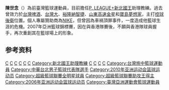 {{BLP unsourced|time=2022-02-14T09:23:39+00:00}}
{{Infobox basketball biography
| image = 2007TaipeiITMonth Shih-nien Chen.jpg
| height_m = 1.84
| weight_kg = 81
| position = 助理教練
| team = 新北國王
| league = [[P._LEAGUE+|P. LEAGUE+]]
| birth_date = {{birth_date_and age|1984|04|08}}
| birth_place = {{TWN}}[[臺北市|臺北市]]
| nationality = {{ROC}}
| high_school = [[強恕中學|強恕中學]]
| college = [[臺北市立體育學院|臺北市立體育學院]]
| career_start = 2003
| career_end = 2021
| career_number = 9
| career_position = [[控球後衛|控球後衛]]
| coach_start =2021
| years1 = 2003–2012
| team1 = [[台灣啤酒籃球隊|台灣啤酒]] 
| years2 = 2012–2014
| team2 = [[台灣大籃球隊|台灣大]] 
| years3 = 2014–2016
| team3 = [[山東高速金星籃球俱樂部|山東高速金星]] 
| years4 = 2016–2018
| team4 = [[裕隆納智捷|裕隆納智捷]] 
| years5 = 2018–2020
| team5 = [[寶島夢想家|寶島夢想家]]
| years6 = 2020–2021
| team6 = [[台灣啤酒籃球隊|台灣啤酒]]
| cyears1 = 2021–至今
| cteam1 = [[新北國王|新北國王]]
| awards = 
* 4×[[超級籃球聯賽|超級籃球聯賽]]總冠軍（[[第四季超級籃球聯賽冠軍賽|2007]]–[[第五季超級籃球聯賽冠軍賽|2008]]、[[第八季超級籃球聯賽冠軍賽|2011]]、2021）
* [[高級中等學校籃球聯賽|高中籃球聯賽]]最佳控球後衛（2000）
* 國際高中籃球賽最有價值球員
* 海峽高中籃球賽最有價值球員
* 海峽高中籃球賽人氣王
* [[超級籃球聯賽|超級籃球聯賽]]助攻王（2004）
}}

'''陳世念'''（{{bd|1984年|4月8日|catIdx=陳}}）為前臺灣籃球運動員，目前擔任[[P._LEAGUE+|P. LEAGUE+]][[新北國王|新北國王]]助理教練。過去曾效力於[[台灣啤酒籃球隊|台灣啤酒]]、[[台灣大籃球隊|台灣大]]、[[裕隆納智捷|裕隆納智捷]]、[[山東高速金星籃球俱樂部|山東高速金星]]和[[寶島夢想家|寶島夢想家]]，主打[[控球後衛|控球後衛]]位置。個人專屬贊助商為[[NIKE|NIKE]]，但曾因為車禍頂罪事件，一度造成他籃球生涯的危機。2007年亞洲籃球錦標賽，因在與香港隊賽後，不願與香港隊球員握手，再次重創其在籃球場上的形象。

== 参考资料 ==
{{reflist}}

{{新北國王現役球員名單}}
{{台灣啤酒籃球隊第十八季超級籃球聯賽總冠軍}}
{{2007年亚洲篮球锦标赛中华男篮代表队}}
{{Authority control}}
{{DEFAULTSORT:C}}
[[Category:台灣男子籃球運動員|C]]
[[Category:台灣啤酒籃球隊球員|C]]
[[Category:台灣大籃球隊球員|C]]
[[Category:山东金星队球员|C]]
[[Category:裕隆納智捷球員|C]]
[[Category:寶島夢想家球員|C]]
[[Category:新北國王助理教練|Category:新北國王助理教練]]
[[Category:強恕高中籃球隊球員|C]]
[[Category:臺北市立體育學院籃球隊球員|C]]
[[Category:台北市人|C]]
[[Category:陳姓|C]]
[[Category:台灣旅中籃球運動員|Category:台灣旅中籃球運動員]]
[[Category:中華台北男子籃球代表隊選手|Category:中華台北男子籃球代表隊選手]]
[[Category:2010年亚洲运动会篮球运动员|Category:2010年亚洲运动会篮球运动员]]
[[Category:超級籃球聯賽全明星球員|Category:超級籃球聯賽全明星球員]]
[[Category:超級籃球聯賽助攻王得主|Category:超級籃球聯賽助攻王得主]]
[[Category:2006年亚洲运动会篮球运动员|Category:2006年亚洲运动会篮球运动员]]
[[Category:臺灣亞洲運動會籃球運動員|Category:臺灣亞洲運動會籃球運動員]]